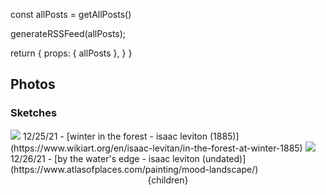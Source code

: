 
  const allPosts = getAllPosts()

  generateRSSFeed(allPosts);

  return {
    props: { allPosts },
  }
}


## Photos

### Sketches


<img src="photos/sketch1.webp" style={{maxWidth:800}}/>
12/25/21 - [winter in the forest - isaac leviton (1885)](https://www.wikiart.org/en/isaac-levitan/in-the-forest-at-winter-1885)

<img src="photos/sketch2.webp" style={{maxWidth:800}}/>
12/26/21 - [by the water's edge - isaac leviton (undated)](https://www.atlasofplaces.com/painting/mood-landscape/)




  <Layout>
    <Container>
      <Header/>
      {children}
    </Container>
  </Layout>
</>
